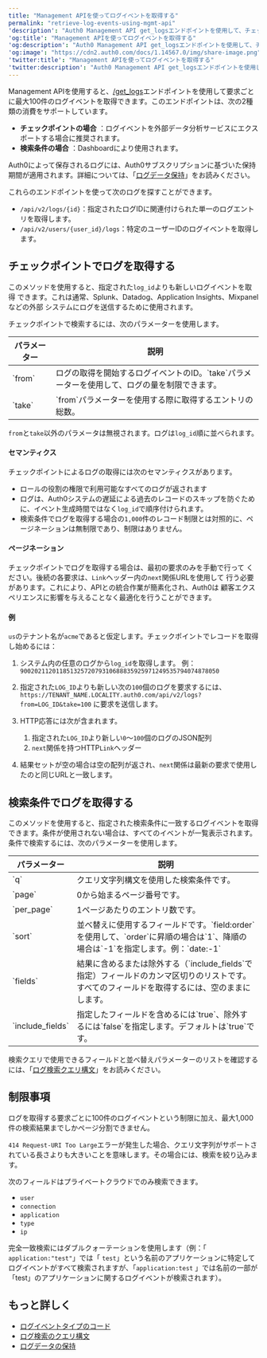 ```yaml
---
title: "Management APIを使ってログイベントを取得する"
permalink: "retrieve-log-events-using-mgmt-api"
'description': "Auth0 Management API get_logsエンドポイントを使用して、チェックポイントまたは検索条件によってログイベントを取得する方法を説明します。"
'og:title': "Management APIを使ってログイベントを取得する"
'og:description': "Auth0 Management API get_logsエンドポイントを使用して、チェックポイントまたは検索条件によってログイベントを取得する方法を説明します。"
'og:image': "https://cdn2.auth0.com/docs/1.14567.0/img/share-image.png"
'twitter:title': "Management APIを使ってログイベントを取得する"
'twitter:description': "Auth0 Management API get_logsエンドポイントを使用して、チェックポイントまたは検索条件によってログイベントを取得する方法を説明します。"
---
```


<Tooltip data-tooltip-id="react-containers-DefinitionTooltip-0" href="/ja-jp/glossary?term=management-api" tip="Management API: 顧客が管理タスクを実行できるようにするための製品。" cta="用語集の表示">Management API</Tooltip>を使用すると、[/get_logs](https://auth0.com/docs/api/management/v2/#!/Logs/get_logs)エンドポイントを使用して要求ごとに最大100件のログイベントを取得できます。このエンドポイントは、次の2種類の消費をサポートしています。

* **チェックポイントの場合** ：ログイベントを外部データ分析サービスにエクスポートする場合に推奨されます。
* **検索条件の場合** ：Dashboardにより使用されます。

Auth0によって保存されるログには、Auth0サブスクリプションに基づいた保持期間が適用されます。詳細については、「[ログデータ保持](/ja-jp/deploy-monitor/logs/log-data-retention)」をお読みください。

これらのエンドポイントを使って次のログを探すことができます。

* `/api/v2/logs/{id}`：指定されたログIDに関連付けられた単一のログエントリを取得します。
* `/api/v2/users/{user_id}/logs`：特定のユーザーIDのログイベントを取得します。

## チェックポイントでログを取得する

このメソッドを使用すると、指定された`log_id`よりも新しいログイベントを取得
できます。これは通常、Splunk、Datadog、Application Insights、Mixpanelなどの外部
システムにログを送信するために使用されます。

チェックポイントで検索するには、次のパラメーターを使用します。

<table class="table"><thead>
<tr>
<th><strong>パラメーター</strong></th>
<th><strong>説明</strong></th>
</tr>
</thead>
<tbody>
<tr>
<td>`from`</td>
<td>ログの取得を開始するログイベントのID。`take`パラメーターを使用して、ログの量を制限できます。</td>
</tr>
<tr>
<td>`take`</td>
<td>`from`パラメーターを使用する際に取得するエントリの総数。</td>
</tr>
</tbody>
</table>

`from`と`take`以外のパラメータは無視されます。ログは`log_id`順に並べられます。

#### セマンティクス

チェックポイントによるログの取得には次のセマンティクスがあります。

* ロールの役割の権限で利用可能なすべてのログが返されます
* ログは、Auth0システムの遅延による過去のレコードのスキップを防ぐために、イベント生成時間ではなく`log_id`で順序付けられます。
* 検索条件でログを取得する場合の`1,000`件のレコード制限とは対照的に、ページネーションは無制限であり、制限はありません。

#### ページネーション

チェックポイントでログを取得する場合は、最初の要求のみを手動で行って
ください。後続の各要求は、`Link`ヘッダー内の`next`関係URLを使用して
行う必要があります。これにより、APIとの統合作業が簡素化され、Auth0は
顧客エクスペリエンスに影響を与えることなく最適化を行うことができます。

#### 例

`us`のテナント名が`acme`であると仮定します。チェックポイントでレコードを取得し始めるには：

1. システム内の任意のログから`log_id`を取得します。
   例：`90020211201185132572079310688835925971249535794074878050`
2. 指定された`LOG_ID`よりも新しい次の`100`個のログを要求するには、`https://TENANT_NAME.LOCALITY.auth0.com/api/v2/logs?from=LOG_ID&take=100` に要求を送信します。
3. HTTP応答には次が含まれます。

   1. 指定された`LOG_ID`より新しい`0`〜`100`個のログのJSON配列
   2. `next`関係を持つHTTP`Link`ヘッダー
4. 結果セットが空の場合は空の配列が返され、`next`関係は最新の要求で使用したのと同じURLと一致します。

## 検索条件でログを取得する

このメソッドを使用すると、指定された検索条件に一致するログイベントを取得できます。条件が使用されない場合は、すべてのイベントが一覧表示されます。条件で検索するには、次のパラメーターを使用します。

<table class="table"><thead>
<tr>
<th>パラメーター</th>
<th>説明</th>
</tr>
</thead>
<tbody>
<tr>
<td>`q`</td>
<td>クエリ文字列構文を使用した検索条件です。</td>
</tr>
<tr>
<td>`page`</td>
<td>0から始まるページ番号です。</td>
</tr>
<tr>
<td>`per_page`</td>
<td>1ページあたりのエントリ数です。</td>
</tr>
<tr>
<td>`sort`</td>
<td>並べ替えに使用するフィールドです。`field:order`を使用して、`order`に昇順の場合は`1`、降順の場合は`-1`を指定します。例：`date:-1`</td>
</tr>
<tr>
<td>`fields`</td>
<td>結果に含めるまたは除外する（`include_fields`で指定）フィールドのカンマ区切りのリストです。すべてのフィールドを取得するには、空のままにします。</td>
</tr>
<tr>
<td>`include_fields`</td>
<td>指定したフィールドを含めるには`true`、除外するには`false`を指定します。デフォルトは`true`です。</td>
</tr>
</tbody>
</table>

検索クエリで使用できるフィールドと並べ替えパラメーターのリストを確認するには、「[ログ検索クエリ構文](/ja-jp/deploy-monitor/logs/log-search-query-syntax)」をお読みください。

## 制限事項

ログを取得する要求ごとに100件のログイベントという制限に加え、最大1,000件の検索結果までしかページ分割できません。

`414 Request-URI Too Large`エラーが発生した場合、クエリ文字列がサポートされている長さよりも大きいことを意味します。その場合には、検索を絞り込みます。

<Card title="プライベートクラウドの検索フィールドの制限">

次のフィールドはプライベートクラウドでのみ検索できます。

* `user`
* `connection`
* `application`
* `type`
* `ip`

完全一致検索にはダブルクォーテーションを使用します（例：「 `application:"test"`」では「 `test`」という名前のアプリケーションに特定してログイベントがすべて検索されますが、「`application:test` 」では名前の一部が「test」のアプリケーションに関するログイベントが検索されます）。

</Card>

## もっと詳しく

* [ログイベントタイプのコード](/ja-jp/deploy-monitor/logs/log-event-type-codes)
* [ログ検索のクエリ構文](/ja-jp/deploy-monitor/logs/log-search-query-syntax)
* [ログデータの保持](/ja-jp/deploy-monitor/logs/log-data-retention)